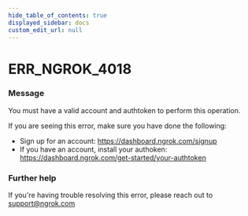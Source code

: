 ```yaml
---
hide_table_of_contents: true
displayed_sidebar: docs
custom_edit_url: null
---
```



# ERR_NGROK_4018

### Message

You must have a valid account and authtoken to perform this operation.

If you are seeing this error, make sure you have done the following:
* Sign up for an account: https://dashboard.ngrok.com/signup
* If you have an account, install your authoken: https://dashboard.ngrok.com/get-started/your-authtoken

### Further help

If you're having trouble resolving this error, please reach out to [support@ngrok.com](mailto:support@ngrok.com?subject=Help%20with%20ERR_NGROK_4018)

<ErrorDetails error="err_ngrok_4018" />
